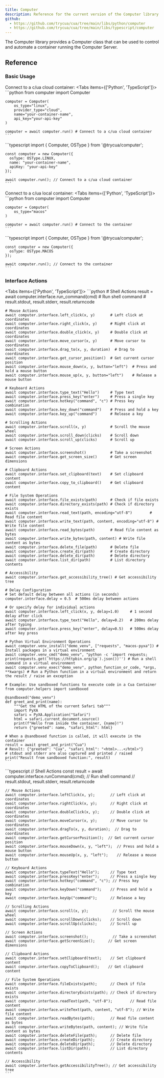 ```yaml
---
title: Computer
description: Reference for the current version of the Computer library.
github:
  - https://github.com/trycua/cua/tree/main/libs/python/computer
  - https://github.com/trycua/cua/tree/main/libs/typescript/computer
---
```


The Computer library provides a Computer class that can be used to control and automate a container running the Computer Server.

## Reference

### Basic Usage

Connect to a c/ua cloud container:
<Tabs items={['Python', 'TypeScript']}>
  <Tab value="Python">
    ```python
    from computer import Computer

    computer = Computer(
        os_type="linux",
        provider_type="cloud", 
        name="your-container-name",
        api_key="your-api-key"
    ) 

    computer = await computer.run() # Connect to a c/ua cloud container
    ```
  </Tab>
  <Tab value="TypeScript">
    ```typescript
    import { Computer, OSType } from '@trycua/computer';

    const computer = new Computer({
      osType: OSType.LINUX,
      name: "your-container-name",
      apiKey: "your-api-key"
    });

    await computer.run(); // Connect to a c/ua cloud container
    ```
  </Tab>
</Tabs>

Connect to a c/ua local container:
<Tabs items={['Python', 'TypeScript']}>
  <Tab value="Python">
    ```python
    from computer import Computer

    computer = Computer(
        os_type="macos"
    )

    computer = await computer.run() # Connect to the container
    ```
  </Tab>
  <Tab value="TypeScript">
    ```typescript
    import { Computer, OSType } from '@trycua/computer';

    const computer = new Computer({
      osType: OSType.MACOS
    });

    await computer.run(); // Connect to the container
    ```
  </Tab>
</Tabs>

### Interface Actions

<Tabs items={['Python', 'TypeScript']}>
  <Tab value="Python">
    ```python
    # Shell Actions
    result = await computer.interface.run_command(cmd)       # Run shell command
    # result.stdout, result.stderr, result.returncode

    # Mouse Actions
    await computer.interface.left_click(x, y)       # Left click at coordinates
    await computer.interface.right_click(x, y)      # Right click at coordinates
    await computer.interface.double_click(x, y)     # Double click at coordinates
    await computer.interface.move_cursor(x, y)      # Move cursor to coordinates
    await computer.interface.drag_to(x, y, duration)  # Drag to coordinates
    await computer.interface.get_cursor_position()  # Get current cursor position
    await computer.interface.mouse_down(x, y, button="left")  # Press and hold a mouse button
    await computer.interface.mouse_up(x, y, button="left")    # Release a mouse button

    # Keyboard Actions
    await computer.interface.type_text("Hello")     # Type text
    await computer.interface.press_key("enter")     # Press a single key
    await computer.interface.hotkey("command", "c") # Press key combination
    await computer.interface.key_down("command")    # Press and hold a key
    await computer.interface.key_up("command")      # Release a key

    # Scrolling Actions
    await computer.interface.scroll(x, y)           # Scroll the mouse wheel
    await computer.interface.scroll_down(clicks)    # Scroll down
    await computer.interface.scroll_up(clicks)      # Scroll up

    # Screen Actions
    await computer.interface.screenshot()           # Take a screenshot
    await computer.interface.get_screen_size()      # Get screen dimensions

    # Clipboard Actions
    await computer.interface.set_clipboard(text)    # Set clipboard content
    await computer.interface.copy_to_clipboard()    # Get clipboard content

    # File System Operations
    await computer.interface.file_exists(path)      # Check if file exists
    await computer.interface.directory_exists(path) # Check if directory exists
    await computer.interface.read_text(path, encoding="utf-8")        # Read file content
    await computer.interface.write_text(path, content, encoding="utf-8") # Write file content
    await computer.interface.read_bytes(path)       # Read file content as bytes
    await computer.interface.write_bytes(path, content) # Write file content as bytes
    await computer.interface.delete_file(path)      # Delete file
    await computer.interface.create_dir(path)       # Create directory
    await computer.interface.delete_dir(path)       # Delete directory
    await computer.interface.list_dir(path)         # List directory contents

    # Accessibility
    await computer.interface.get_accessibility_tree() # Get accessibility tree

    # Delay Configuration
    # Set default delay between all actions (in seconds)
    computer.interface.delay = 0.5  # 500ms delay between actions

    # Or specify delay for individual actions
    await computer.interface.left_click(x, y, delay=1.0)     # 1 second delay after click
    await computer.interface.type_text("Hello", delay=0.2)   # 200ms delay after typing
    await computer.interface.press_key("enter", delay=0.5)   # 500ms delay after key press

    # Python Virtual Environment Operations
    await computer.venv_install("demo_venv", ["requests", "macos-pyxa"]) # Install packages in a virtual environment
    await computer.venv_cmd("demo_venv", "python -c 'import requests; print(requests.get(`https://httpbin.org/ip`).json())'') # Run a shell command in a virtual environment
    await computer.venv_exec("demo_venv", python_function_or_code, *args, **kwargs) # Run a Python function in a virtual environment and return the result / raise an exception

    # Example: Use sandboxed functions to execute code in a Cua Container
    from computer.helpers import sandboxed

    @sandboxed("demo_venv")
    def greet_and_print(name):
        """Get the HTML of the current Safari tab"""
        import PyXA
        safari = PyXA.Application("Safari")
        html = safari.current_document.source()
        print(f"Hello from inside the container, {name}!")
        return {"greeted": name, "safari_html": html}

    # When a @sandboxed function is called, it will execute in the container
    result = await greet_and_print("Cua")
    # Result: {"greeted": "Cua", "safari_html": "<html>...</html>"}
    # stdout and stderr are also captured and printed / raised
    print("Result from sandboxed function:", result)
    ```
  </Tab>
  <Tab value="TypeScript">
    ```typescript
    // Shell Actions
    const result = await computer.interface.runCommand(cmd);       // Run shell command
    // result.stdout, result.stderr, result.returncode

    // Mouse Actions
    await computer.interface.leftClick(x, y);       // Left click at coordinates
    await computer.interface.rightClick(x, y);      // Right click at coordinates
    await computer.interface.doubleClick(x, y);     // Double click at coordinates
    await computer.interface.moveCursor(x, y);      // Move cursor to coordinates
    await computer.interface.dragTo(x, y, duration);  // Drag to coordinates
    await computer.interface.getCursorPosition();  // Get current cursor position
    await computer.interface.mouseDown(x, y, "left");  // Press and hold a mouse button
    await computer.interface.mouseUp(x, y, "left");    // Release a mouse button

    // Keyboard Actions
    await computer.interface.typeText("Hello");     // Type text
    await computer.interface.pressKey("enter");     // Press a single key
    await computer.interface.hotkey("command", "c"); // Press key combination
    await computer.interface.keyDown("command");    // Press and hold a key
    await computer.interface.keyUp("command");      // Release a key

    // Scrolling Actions
    await computer.interface.scroll(x, y);           // Scroll the mouse wheel
    await computer.interface.scrollDown(clicks);    // Scroll down
    await computer.interface.scrollUp(clicks);      // Scroll up

    // Screen Actions
    await computer.interface.screenshot();           // Take a screenshot
    await computer.interface.getScreenSize();      // Get screen dimensions

    // Clipboard Actions
    await computer.interface.setClipboard(text);    // Set clipboard content
    await computer.interface.copyToClipboard();    // Get clipboard content

    // File System Operations
    await computer.interface.fileExists(path);      // Check if file exists
    await computer.interface.directoryExists(path); // Check if directory exists
    await computer.interface.readText(path, "utf-8");        // Read file content
    await computer.interface.writeText(path, content, "utf-8"); // Write file content
    await computer.interface.readBytes(path);       // Read file content as bytes
    await computer.interface.writeBytes(path, content); // Write file content as bytes
    await computer.interface.deleteFile(path);      // Delete file
    await computer.interface.createDir(path);       // Create directory
    await computer.interface.deleteDir(path);       // Delete directory
    await computer.interface.listDir(path);         // List directory contents

    // Accessibility
    await computer.interface.getAccessibilityTree(); // Get accessibility tree
    ```
  </Tab>
</Tabs>
